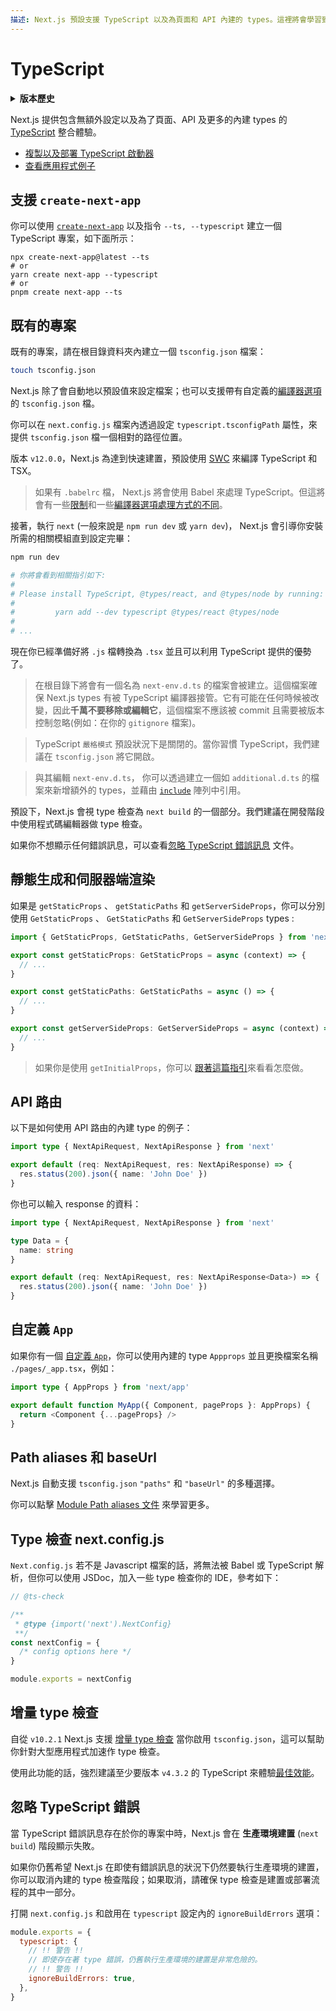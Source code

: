 ```yaml
---
描述: Next.js 預設支援 TypeScript 以及為頁面和 API 內建的 types。這裡將會學習到如何在 Next.js 內使用 TypeScript。
---
```


# TypeScript

<details>
  <summary><b>版本歷史</b></summary>

| 版本   | 更動                                                                                                                              |
| --------- | ------------------------------------------------------------------------------------------------------------------------------------ |
| `v12.0.0` | [SWC](https://nextjs.org/docs/advanced-features/compiler) is now used by default to compile TypeScript and TSX for faster builds. 是預設作為為了快速建立而用來編譯 TypeScript 和 TSX 的工具   |
| `v10.2.1` | [增量 type 檢查](https://www.typescriptlang.org/tsconfig#incremental) 支援將會被加入當 `tsconfig.json` 被啟用 |

</details>

Next.js 提供包含無額外設定以及為了頁面、API 及更多的內建 types 的 [TypeScript](https://www.typescriptlang.org/) 整合體驗。

- [複製以及部署 TypeScript 啟動器](https://vercel.com/new/clone?repository-url=https%3A%2F%2Fgithub.com%2Fvercel%2Fnext.js%2Ftree%2Fcanary%2Fexamples%2Fwith-typescript&project-name=with-typescript&repository-name=with-typescript&utm_source=next-site&utm_medium=docs&utm_campaign=next-website)
- [查看應用程式例子](https://github.com/vercel/next.js/tree/canary/examples/with-typescript)

## 支援 `create-next-app` 

你可以使用 [`create-next-app`](https://nextjs.org/docs/api-reference/create-next-app) 以及指令 `--ts, --typescript` 建立一個 TypeScript 專案，如下面所示：

```
npx create-next-app@latest --ts
# or
yarn create next-app --typescript
# or
pnpm create next-app --ts
```

## 既有的專案

既有的專案，請在根目錄資料夾內建立一個 `tsconfig.json` 檔案：

```bash
touch tsconfig.json
```

Next.js 除了會自動地以預設值來設定檔案；也可以支援帶有自定義的[編譯器選項](https://www.typescriptlang.org/docs/handbook/compiler-options.html)的 `tsconfig.json` 檔。

你可以在 `next.config.js` 檔案內透過設定 `typescript.tsconfigPath` 屬性，來提供 `tsconfig.json` 檔一個相對的路徑位置。 

版本 `v12.0.0`，Next.js 為達到快速建置，預設使用 [SWC](https://nextjs.org/docs/advanced-features/compiler) 來編譯 TypeScript 和 TSX。

> 如果有 `.babelrc` 檔， Next.js 將會使用 Babel 來處理 TypeScript。但這將會有一些[限制](https://babeljs.io/docs/en/babel-plugin-transform-typescript#caveats)和一些[編譯器選項處理方式的不同](https://babeljs.io/docs/en/babel-plugin-transform-typescript#typescript-compiler-options)。


接著，執行 `next` (一般來說是 `npm run dev` 或 `yarn dev`)， Next.js 會引導你安裝所需的相關模組直到設定完畢：

```bash
npm run dev

# 你將會看到相關指引如下:
#
# Please install TypeScript, @types/react, and @types/node by running:
#
#         yarn add --dev typescript @types/react @types/node
#
# ...
```

現在你已經準備好將 `.js` 檔轉換為 `.tsx` 並且可以利用 TypeScript 提供的優勢了。

> 在根目錄下將會有一個名為 `next-env.d.ts` 的檔案會被建立。這個檔案確保 Next.js types 有被 TypeScript 編譯器接管。它有可能在任何時候被改變，因此**千萬不要移除或編輯它**，這個檔案不應該被 commit 且需要被版本控制忽略(例如：在你的 `gitignore` 檔案)。

> TypeScript `嚴格模式` 預設狀況下是關閉的。當你習慣 TypeScript，我們建議在 `tsconfig.json` 將它開啟。


> 與其編輯 `next-env.d.ts`， 你可以透過建立一個如 `additional.d.ts` 的檔案來新增額外的 types，並藉由 [`include`](https://www.typescriptlang.org/tsconfig#include) 陣列中引用。


預設下，Next.js 會視 type 檢查為 `next build` 的一個部分。我們建議在開發階段中使用程式碼編輯器做 type 檢查。

如果你不想顯示任何錯誤訊息，可以查看[忽略 TypeScript 錯誤訊息](/docs/api-reference/next.config.js/ignoring-typescript-errors.md) 文件。

##  靜態生成和伺服器端渲染

如果是 `getStaticProps` 、 `getStaticPaths` 和 `getServerSideProps`，你可以分別使用 `GetStaticProps` 、 `GetStaticPaths` 和 `GetServerSideProps` types :

```ts
import { GetStaticProps, GetStaticPaths, GetServerSideProps } from 'next'

export const getStaticProps: GetStaticProps = async (context) => {
  // ...
}

export const getStaticPaths: GetStaticPaths = async () => {
  // ...
}

export const getServerSideProps: GetServerSideProps = async (context) => {
  // ...
}
```

> 如果你是使用 `getInitialProps`，你可以 [跟著這篇指引](/docs/api-reference/data-fetching/get-initial-props.md#typescript)來看看怎麼做。

## API 路由

以下是如何使用 API 路由的內建 type 的例子：

```ts
import type { NextApiRequest, NextApiResponse } from 'next'

export default (req: NextApiRequest, res: NextApiResponse) => {
  res.status(200).json({ name: 'John Doe' })
}
```


你也可以輸入 response 的資料：

```ts
import type { NextApiRequest, NextApiResponse } from 'next'

type Data = {
  name: string
}

export default (req: NextApiRequest, res: NextApiResponse<Data>) => {
  res.status(200).json({ name: 'John Doe' })
}
```

## 自定義 `App`

如果你有一個 [自定義 `App`](/docs/advanced-features/custom-app.md)，你可以使用內建的 type `Appprops` 並且更換檔案名稱 `./pages/_app.tsx`，例如：

```ts
import type { AppProps } from 'next/app'

export default function MyApp({ Component, pageProps }: AppProps) {
  return <Component {...pageProps} />
}
```

## Path aliases 和 baseUrl

Next.js 自動支援 `tsconfig.json` `"paths"` 和 `"baseUrl"` 的多種選擇。

你可以點擊 [Module Path aliases 文件](/docs/advanced-features/module-path-aliases.md) 來學習更多。

## Type 檢查 next.config.js

`Next.config.js` 若不是 Javascript 檔案的話，將無法被 Babel 或 TypeScript 解析，但你可以使用 JSDoc，加入一些 type 檢查你的 IDE，參考如下：

```js
// @ts-check

/**
 * @type {import('next').NextConfig}
 **/
const nextConfig = {
  /* config options here */
}

module.exports = nextConfig
```

## 增量 type 檢查

自從 `v10.2.1` Next.js 支援 [增量 type 檢查](https://www.typescriptlang.org/tsconfig#incremental) 當你啟用 `tsconfig.json`，這可以幫助你針對大型應用程式加速作 type 檢查。

使用此功能的話，強烈建議至少要版本 `v4.3.2` 的 TypeScript 來體驗[最佳效能](https://devblogs.microsoft.com/typescript/announcing-typescript-4-3/#lazier-incremental)。

## 忽略 TypeScript 錯誤

當 TypeScript 錯誤訊息存在於你的專案中時，Next.js 會在 **生產環境建置** (`next build`) 階段顯示失敗。

如果你仍舊希望 Next.js 在即使有錯誤訊息的狀況下仍然要執行生產環境的建置，你可以取消內建的 type 檢查階段；如果取消，請確保 type 檢查是建置或部署流程的其中一部分。

打開 `next.config.js` 和啟用在 `typescript` 設定內的 `ignoreBuildErrors` 選項：

```js
module.exports = {
  typescript: {
    // !! 警告 !!
    // 即使存在著 type 錯誤，仍舊執行生產環境的建置是非常危險的。
    // !! 警告 !!
    ignoreBuildErrors: true,
  },
}
```

